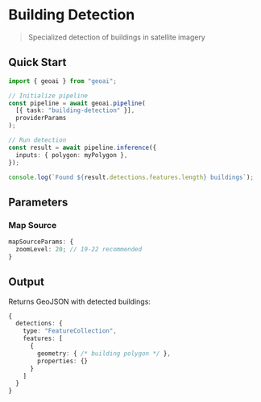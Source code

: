 
# Building Detection

> Specialized detection of buildings in satellite imagery

<VideoEmbed
  src="https://geobase-docs.s3.amazonaws.com/geobase-ai-assets/building-detection.mp4"
  title="Building Detection Demo"
/>

## Quick Start

```typescript
import { geoai } from "geoai";

// Initialize pipeline
const pipeline = await geoai.pipeline(
  [{ task: "building-detection" }],
  providerParams
);

// Run detection
const result = await pipeline.inference({
  inputs: { polygon: myPolygon },
});

console.log(`Found ${result.detections.features.length} buildings`);
```

## Parameters

### Map Source

```typescript
mapSourceParams: {
  zoomLevel: 20; // 19-22 recommended
}
```

## Output

Returns GeoJSON with detected buildings:

```typescript
{
  detections: {
    type: "FeatureCollection",
    features: [
      {
        geometry: { /* building polygon */ },
        properties: {}
      }
    ]
  }
}
```

